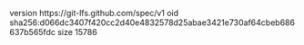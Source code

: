 version https://git-lfs.github.com/spec/v1
oid sha256:d066dc3407f420cc2d40e4832578d25abae3421e730af64cbeb686637b565fdc
size 15786
